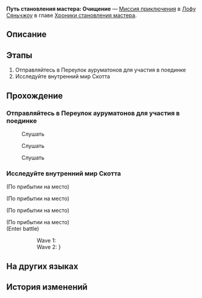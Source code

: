 {{Дополнить|Диалоги.}}
{{Миссия Инфобокс
|id              = 8024116
|Название        = 
|Изображение     = Миссия Путь становления мастера Очищение.png
|Тип             = Миссия приключения
|События         = 
|Глава           = Хроники становления мастера
|Условия         = 
|Персонажи       = Первопроходец
|СтартЛокация    = [[Лофу Сяньчжоу]] — [[Переулок ауруматонов]]
|Мир             = Лофу Сяньчжоу
|Предыдущая      = 
|Следующая       = 
|Награды         = Звёздный нефрит*10; Очищенный эфир*2; Кредиты*20 000
}}
'''Путь становления мастера: Очищение''' — [[Миссия приключения]] в [[Лофу Сяньчжоу]] в главе [[Хроники становления мастера]].

==Описание==
{{Описание|<!--официальное описание из Перекрёстка судеб-->}}

==Этапы==
# Отправляйтесь в Переулок ауруматонов для участия в поединке
# Исследуйте внутренний мир Скотта

==Прохождение==
{{Дополнить}}

===Отправляйтесь в Переулок ауруматонов для участия в поединке===
{{Описание миссии|локация=Переулок ауруматонов|Спустя пятнадцать дней тренировок и приключений вы с Март 7 понимаете, что простой победы в поединке на мечах будет мало.<br />Господин Хвост сказал, что может заставить Скотта стать лучше. Хоть бы это было так...}}
{{Диалог Начало}}
:{{tx}}
:{{tx}}

:{{Диалог|Talk}} Слушать
:{{tx}}

:{{Диалог|Talk}} Слушать
:{{tx}}

:{{Диалог|Talk}} Слушать
:{{tx}}
{{Диалог Конец}}

===Исследуйте внутренний мир Скотта===
{{Описание миссии|локация=Внутренний мир Скотта|С помощью письма с угрозой Хвосту удаётся проникнуть во внутренний мир Скотта. Говорят, желания злодеев можно представить в виде дворца, в глубине которого прячутся самые безнравственные из этих желаний.<br />Двигайтесь вперёд, чтобы найти безнравственные желания Скотта.}}
{{Диалог Начало}}
;(По прибытии на место)

;(По прибытии на место)
:{{tx}}
{{Описание миссии|локация=Внутренний мир Скотта|С помощью письма с угрозой Хвосту удаётся проникнуть во внутренний мир Скотта. Говорят, желания злодеев можно представить в виде дворца, в глубине которого прячутся самые безнравственные из этих желаний.<br />Хвост уже приблизился к цели - безнравственные желания Скотта впереди.}}
;(По прибытии на место)

;(По прибытии на место)
:{{tx}}
;(Enter battle)
::Wave 1: {{Enemy List|Базовый персонал: Сотрудник охраны*2/-20% Сила атаки, +300% НР, -10% Скорость; Базовый персонал: Полевой сотрудник*1/-20% Сила атаки, +300% НР, -10% Скорость}}
::Wave 2: {{Enemy List|Базовый персонал: Полевой сотрудник*2/-20% Сила атаки, +300% НР, -10% Скорость; Зверь Изобилия: Древесный волк*1/-20% Сила атаки, +300% НР, -10% Скорость{ text = Линдон «Одинокий волк» Скотт }}}
{{Диалог Конец}}

==На других языках==
{{На других языках
|en   = Way of Primaveral Blade: Cleanse
|zhs  = 初花剑客行•祓除
|zht  = 初花劍客行•祓除
|ja   = 花咲く剣客行・祓除
|ko   = 초화검객행•불제
|es   = El florecer de una espadachina: Purificación
|fr   = Voie de la première lame&nbsp;: Purification
|ru   = Путь становления мастера: Очищение
|th   = วิถีนักดาบบุปผาแรกแย้ม: กวาดล้าง
|vi   = Sơ Hoa Kiếm Khách Hành - Thanh Tẩy
|de   = Reise der erblühenden Klinge: Reinigung
|id   = Bunga Pertama Jalan Pedang: Pemurnian
|pt   = Caminho da Lâmina Primaveril: Limpeza
}}

==История изменений==
{{История изменений|2.7}}
